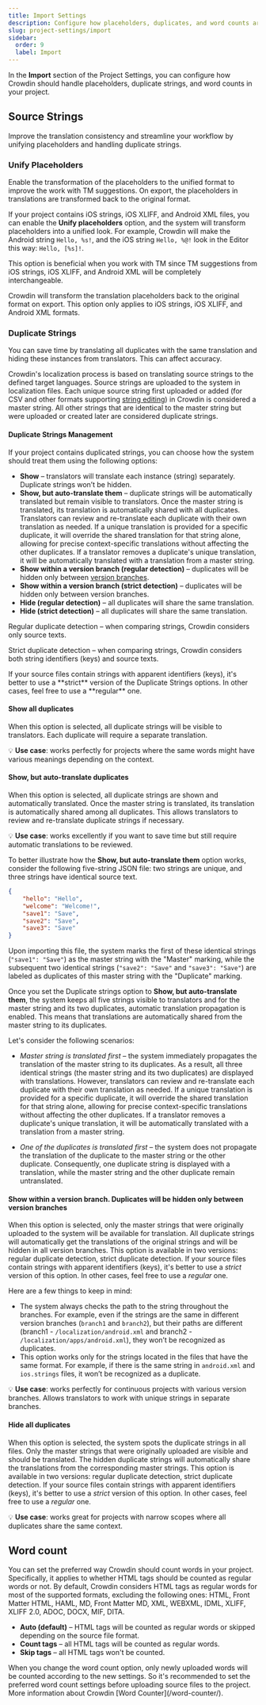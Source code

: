 ```yaml
---
title: Import Settings
description: Configure how placeholders, duplicates, and word counts are handled
slug: project-settings/import
sidebar:
  order: 9
  label: Import
---
```



In the **Import** section of the Project Settings, you can configure how Crowdin should handle placeholders, duplicate strings, and word counts in your project.

## Source Strings

Improve the translation consistency and streamline your workflow by unifying placeholders and handling duplicate strings.

### Unify Placeholders

Enable the transformation of the placeholders to the unified format to improve the work with TM suggestions. On export, the placeholders in translations are transformed back to the original format.

If your project contains iOS strings, iOS XLIFF, and Android XML files, you can enable the **Unify placeholders** option, and the system will transform placeholders into a unified look. For example, Crowdin will make the Android string `Hello, %s!`, and the iOS string `Hello, %@!` look in the Editor this way: `Hello, [%s]!`.

This option is beneficial when you work with TM since TM suggestions from iOS strings, iOS XLIFF, and Android XML will be completely interchangeable.

Crowdin will transform the translation placeholders back to the original format on export. This option only applies to iOS strings, iOS XLIFF, and Android XML formats.

### Duplicate Strings

You can save time by translating all duplicates with the same translation and hiding these instances from translators. This can affect accuracy.

Crowdin's localization process is based on translating source strings to the defined target languages. Source strings are uploaded to the system in localization files. Each unique source string first uploaded or added (for CSV and other formats supporting [string editing](/string-management/#string-editing)) in Crowdin is considered a master string. All other strings that are identical to the master string but were uploaded or created later are considered duplicate strings.

#### Duplicate Strings Management

If your project contains duplicated strings, you can choose how the system should treat them using the following options:

* **Show** &ndash; translators will translate each instance (string) separately. Duplicate strings won’t be hidden.
* **Show, but auto-translate them** &ndash; duplicate strings will be automatically translated but remain visible to translators. Once the master string is translated, its translation is automatically shared with all duplicates. Translators can review and re-translate each duplicate with their own translation as needed. If a unique translation is provided for a specific duplicate, it will override the shared translation for that string alone, allowing for precise context-specific translations without affecting the other duplicates. If a translator removes a duplicate's unique translation, it will be automatically translated with a translation from a master string.
* **Show within a version branch (regular detection)** &ndash; duplicates will be hidden only between [version branches](/version-management).
* **Show within a version branch (strict detection)** &ndash; duplicates will be hidden only between version branches.
* **Hide (regular detection)** &ndash; all duplicates will share the same translation.
* **Hide (strict detection)** &ndash; all duplicates will share the same translation.

Regular duplicate detection &ndash; when comparing strings, Crowdin considers only source texts.

Strict duplicate detection &ndash; when comparing strings, Crowdin considers both string identifiers (keys) and source texts.

<Aside type="tip">
  If your source files contain strings with apparent identifiers (keys), it's better to use a **strict** version of the Duplicate Strings options. In other cases, feel free to use a **regular** one.
</Aside>

#### Show all duplicates

When this option is selected, all duplicate strings will be visible to translators. Each duplicate will require a separate translation.

💡 **Use case**: works perfectly for projects where the same words might have various meanings depending on the context.

#### Show, but auto-translate duplicates

When this option is selected, all duplicate strings are shown and automatically translated. Once the master string is translated, its translation is automatically shared among all duplicates. This allows translators to review and re-translate duplicate strings if necessary.

💡 **Use case**: works excellently if you want to save time but still require automatic translations to be reviewed.

To better illustrate how the **Show, but auto-translate them** option works, consider the following five-string JSON file: two strings are unique, and three strings have identical source text.

```json
{
    "hello": "Hello",
    "welcome": "Welcome!",
    "save1": "Save",
    "save2": "Save",
    "save3": "Save"
}
```

Upon importing this file, the system marks the first of these identical strings (`"save1": "Save"`) as the master string with the "Master" marking, while the subsequent two identical strings (`"save2": "Save"` and `"save3": "Save"`) are labeled as duplicates of this master string with the "Duplicate" marking.

Once you set the Duplicate strings option to **Show, but auto-translate them**, the system keeps all five strings visible to translators and for the master string and its two duplicates, automatic translation propagation is enabled. This means that translations are automatically shared from the master string to its duplicates.

Let's consider the following scenarios:

* *Master string is translated first* &ndash; the system immediately propagates the translation of the master string to its duplicates. As a result, all three identical strings (the master string and its two duplicates) are displayed with translations. However, translators can review and re-translate each duplicate with their own translation as needed. If a unique translation is provided for a specific duplicate, it will override the shared translation for that string alone, allowing for precise context-specific translations without affecting the other duplicates. If a translator removes a duplicate's unique translation, it will be automatically translated with a translation from a master string.

* *One of the duplicates is translated first* &ndash; the system does not propagate the translation of the duplicate to the master string or the other duplicate. Consequently, one duplicate string is displayed with a translation, while the master string and the other duplicate remain untranslated.

#### Show within a version branch. Duplicates will be hidden only between version branches

When this option is selected, only the master strings that were originally uploaded to the system will be available for translation. All duplicate strings will automatically get the translations of the original strings and will be hidden in all version branches. This option is available in two versions: regular duplicate detection, strict duplicate detection. If your source files contain strings with apparent identifiers (keys), it's better to use a *strict* version of this option. In other cases, feel free to use a *regular* one.

Here are a few things to keep in mind:

* The system always checks the path to the string throughout the branches. For example, even if the strings are the same in different version branches (`branch1` and `branch2`), but their paths are different (branch1 - `/localization/android.xml` and branch2 - `/localization/apps/android.xml`), they won’t be recognized as duplicates.
* This option works only for the strings located in the files that have the same format. For example, if there is the same string in `android.xml` and `ios.strings` files, it won’t be recognized as a duplicate.

💡 **Use case**: works perfectly for continuous projects with various version branches. Allows translators to work with unique strings in separate branches.

#### Hide all duplicates

When this option is selected, the system spots the duplicate strings in all files. Only the master strings that were originally uploaded are visible and should be translated. The hidden duplicate strings will automatically share the translations from the corresponding master strings. This option is available in two versions: regular duplicate detection, strict duplicate detection. If your source files contain strings with apparent identifiers (keys), it's better to use a *strict* version of this option. In other cases, feel free to use a *regular* one.

💡 **Use case**: works great for projects with narrow scopes where all duplicates share the same context.

## Word count

You can set the preferred way Crowdin should count words in your project. Specifically, it applies to whether HTML tags should be counted as regular words or not. By default, Crowdin considers HTML tags as regular words for most of the supported formats, excluding the following ones: HTML, Front Matter HTML, HAML, MD, Front Matter MD, XML, WEBXML, IDML, XLIFF, XLIFF 2.0, ADOC, DOCX, MIF, DITA.

* **Auto (default)** &ndash; HTML tags will be counted as regular words or skipped depending on the source file format.
* **Count tags** &ndash; all HTML tags will be counted as regular words.
* **Skip tags** &ndash; all HTML tags won't be counted.

<Aside>
  When you change the word count option, only newly uploaded words will be counted according to the new settings. So it's recommended to set the preferred word count settings before uploading source files to the project.
</Aside>

<ReadMore>
  More information about Crowdin [Word Counter](/word-counter/).
</ReadMore>
